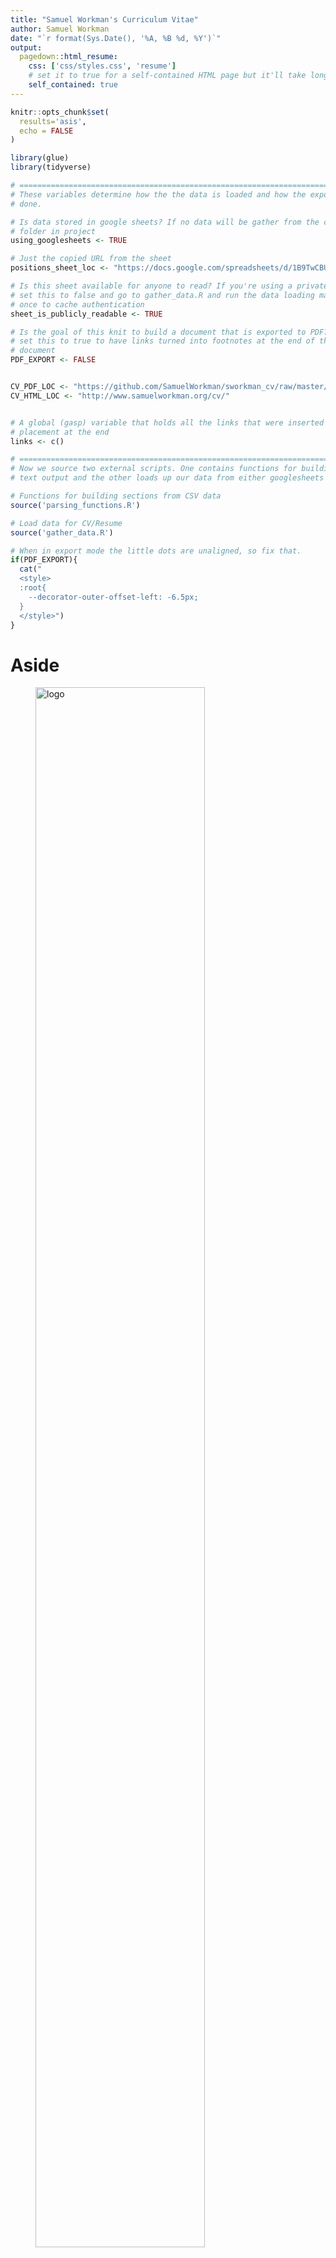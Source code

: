 ```yaml
---
title: "Samuel Workman's Curriculum Vitae"
author: Samuel Workman
date: "`r format(Sys.Date(), '%A, %B %d, %Y')`"
output:
  pagedown::html_resume:
    css: ['css/styles.css', 'resume']
    # set it to true for a self-contained HTML page but it'll take longer to render
    self_contained: true
---
```


```r
knitr::opts_chunk$set(
  results='asis', 
  echo = FALSE
)

library(glue)
library(tidyverse)

# ======================================================================
# These variables determine how the the data is loaded and how the exports are
# done.

# Is data stored in google sheets? If no data will be gather from the csvs/
# folder in project
using_googlesheets <- TRUE

# Just the copied URL from the sheet
positions_sheet_loc <- "https://docs.google.com/spreadsheets/d/1B9TwCBUF3SVDWuYQfIcbnv_viARhGI5r3faOrIHBZmk/edit?usp=sharing"

# Is this sheet available for anyone to read? If you're using a private sheet
# set this to false and go to gather_data.R and run the data loading manually
# once to cache authentication
sheet_is_publicly_readable <- TRUE

# Is the goal of this knit to build a document that is exported to PDF? If so
# set this to true to have links turned into footnotes at the end of the
# document
PDF_EXPORT <- FALSE


CV_PDF_LOC <- "https://github.com/SamuelWorkman/sworkman_cv/raw/master/sworkman_cv.pdf"
CV_HTML_LOC <- "http://www.samuelworkman.org/cv/"


# A global (gasp) variable that holds all the links that were inserted for
# placement at the end
links <- c()

# ======================================================================
# Now we source two external scripts. One contains functions for building the
# text output and the other loads up our data from either googlesheets or csvs

# Functions for building sections from CSV data
source('parsing_functions.R') 

# Load data for CV/Resume
source('gather_data.R')
```



```r
# When in export mode the little dots are unaligned, so fix that. 
if(PDF_EXPORT){
  cat("
  <style>
  :root{
    --decorator-outer-offset-left: -6.5px;
  }
  </style>")
}
```


Aside
================================================================================
![logo](img/news_small.jpg){width=80%}


```r
# When in export mode the little dots are unaligned, so fix that. 
if(PDF_EXPORT){
  glue("View this CV online with links at _{CV_HTML_LOC}_")
} else {
  glue("[<i class='fas fa-download'></i> Download a PDF of this CV]({CV_PDF_LOC})") 
}
```

Contact {#contact}
--------------------------------------------------------------------------------

```r
contact_info %>% 
  glue_data("- <i class='fa fa-{icon}'></i> {contact}")
```

[get my book](https://www.amazon.com/Samuel-Workman/e/B01353W7UE){}
--------------------------------------------------------------------------------
![](img/bookcover.jpg){width=75%}


Disclaimer {#disclaimer}
--------------------------------------------------------------------------------

Last updated `r Sys.Date()`.


Main
================================================================================

Samuel Workman, Ph.D. {#title}
--------------------------------------------------------------------------------

```r
print_text_block(text_blocks, 'intro')
```


### Skills & Experience

* Policy research, data management, statistical analysis & modeling, presentation, reporting & data visualization, machine learning, storytelling with data
* Project Management, grant writing, team leadership & coordination, public speaking
* Market, sales, and inventory analysis, reporting, and visualization, data-driven decision-making and management
* Languages: `r fontawesome::fa("r-project", fill = "steelblue", height = 13)`, $\LaTeX$, SAS, SPSS, VBA, SQL, Markdown, CSS, HTML
* Applications: Rstudio, WinEdt, Beamer, binb, xaringan, MS Word, MS Excel, MS PowerPoint, SQLite, MS Access

Academic Positions {data-icon=university data-concise=true}
--------------------------------------------------------------------------------

```r
print_section(position_data, 'academic')
```

Private Sector Data & Statistical Consulting {data-icon=user-tie data-concise=true .break-before-me}
--------------------------------------------------------------------------------

:::aside
<i class='ai ai-google-scholar'></i> [S. Workman - Google Scholar](https://scholar.google.com/citations?user=kW67_MkAAAAJ&hl=en)

##### Interests
* Public Policy
* Regulation
* Bureaucracy
* Agenda Setting
* Education Policy
* Use of Research & Data
* Food Policy & Food Systems

##### Approaches
* Text-as-Data
* Text Classification
* Storytelling with Data
* Machine Learning
* Maximum Likelihood
* Stochastic Processes

##### Current Projects
* Use of research in Education regulations
* The politics of data & numbers
* Complexity & the regulation of GMOs
* The politics of food security
:::

```r
print_section(position_data, 'private')
```

Editorial Positions & Boards {data-icon=newspaper data-concise=true}
--------------------------------------------------------------------------------

```r
print_section(position_data, 'editorial')
```

Education {data-icon=graduation-cap data-concise=true}
--------------------------------------------------------------------------------

```r
print_section(position_data, 'education')
```

Training & Certificates {data-icon=certificate data-concise=true}
-----------------------------------------------------------------------------

```r
print_section(position_data, 'certificate')
```


Books {data-icon=book data-concise=true .page-break-after}
--------------------------------------------------------------------------------

```r
print_section(position_data, 'book')
```

Grants & Awards {data-icon=award data-concise=true}
------------------------------------------------------------------------
:::aside
```r
print_text_block(text_blocks, 'funding_reviewer')
```
:::

```r
print_section(position_data, 'grant')
```

Articles {data-icon=paper-plane data-concise=true}
--------------------------------------------------------------------------------

```r
print_section(position_data, 'article')
```

Book Chapters {data-icon=book-open data-concise=true .break-after-me}
--------------------------------------------------------------------------------

```r
print_section(position_data, 'chapter')
```

Blogs {data-icon=feather-alt data-concise=true}
--------------------------------------------------------------------------------

```r
print_section(position_data, 'blog')
```

Interviews {data-icon=podcast data-concise=true}
--------------------------------------------------------------------------------

```r
print_section(position_data, 'interview')
```

Reviews & Responses {data-icon=binoculars data-concise=true }
------------------------------------------------------------------------
```r
print_section(position_data, 'reviews_responses')
```

Fellowships & Scholarships {data-icon=medal data-concise=true}
--------------------------------------------------------------------------------

```r
print_section(position_data, 'fellowships_scholarships')
```

Teaching {data-icon=apple data-concise=true }
--------------------------------------------------------------------------------

:::aside
```r
print_text_block(text_blocks, 'teaching_approach')
```

```r
print_text_block(text_blocks, 'phd_mentees')
```

```r
print_text_block(text_blocks, 'phd_comms_ou')
```

```r
print_text_block(text_blocks, 'phd_comms_ut')
```
:::

Graduate Teaching {data-icon=school data-concise=true}
--------------------------------------------------------------------------------

```r
print_section(position_data, 'grad_teaching')
```

Undergraduate Teaching {data-icon=chalkboard-teacher data-concise=true .break-before-me}
--------------------------------------------------------------------------------

```r
print_section(position_data, 'undergrad_teaching')
```

Public Lectures {data-icon=microphone-alt data-concise=true}
--------------------------------------------------------------------------------

:::aside
```r
print_text_block(text_blocks, 'undergrad_mentees')
```
:::

```r
print_section(position_data, 'lecture')
```

Conference Presentations {data-icon=project-diagram data-concise=false}
----------------------------------------------------------------------------

:::aside
```r
print_text_block(text_blocks, 'conf_chair')
```
:::

```r
print_text_block(text_blocks, 'conf_papers')
```


Positions in Discipline {data-icon=sitemap data-concise=true}
--------------------------------------------------------------------------------

:::aside
```r
print_text_block(text_blocks, 'conf_discussant')
```
:::

```r
print_section(position_data, 'discipline_positions')
```

Service {data-icon=tape data-concise=true}
--------------------------------------------------------------------------------

University
---------

```r
print_section(position_data, 'university_service')
```

Department
---

```r
print_section(position_data, 'department_service')
```

```r
if(PDF_EXPORT){
  cat("
  
Links {data-icon=link}
--------------------------------------------------------------------------------

<br>


")
  
  walk2(links, 1:length(links), function(link, index){
    print(glue('{index}. {link}'))
  })
}
```


